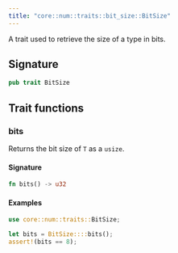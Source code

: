 ```yaml
---
title: "core::num::traits::bit_size::BitSize"
---
```


A trait used to retrieve the size of a type in bits.



## Signature

```rust
pub trait BitSize
```



## Trait functions

### bits



Returns the bit size of `T` as a `usize`.

#### Signature

```rust
fn bits() -> u32
```




#### Examples

```rust
use core::num::traits::BitSize;

let bits = BitSize::::bits();
assert!(bits == 8);
```




